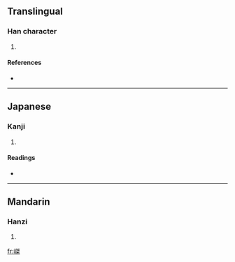 ==Translingual==

===Han character===
{{Han char|rn=46|rad=山|as=10|sn=13|four=2579<sub>4</sub>|canj=山弓手木 (UNQD)}}

# {{defn|Han|sort=山10}}

====References====
* {{Han ref|kx=0317.170|dkj=08338|dj=0617.380|hdz=10791.150|uh=5D65|ud=23909|bh=DD50|bd=56656}}

----

==Japanese==

===Kanji===
{{ja-kanji|grade=|rs=山10}}

# {{defn|Japanese}}

====Readings====
* {{ja-readings|on=[[けつ]] (ketsu), [[げち]] (gechi)|kun=}}

----

==Mandarin==

===Hanzi===
{{cmn-hanzi|pin=[[jié]] ([[jie2]])|wg=chieh<sup>2</sup>}}

# {{defn|Mandarin}}

[[fr:嵥]]